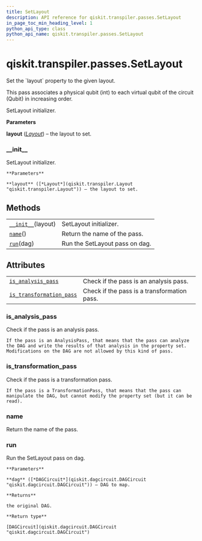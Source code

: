 ```yaml
---
title: SetLayout
description: API reference for qiskit.transpiler.passes.SetLayout
in_page_toc_min_heading_level: 1
python_api_type: class
python_api_name: qiskit.transpiler.passes.SetLayout
---
```


# qiskit.transpiler.passes.SetLayout

<Class id="qiskit.transpiler.passes.SetLayout" github="https://github.com/qiskit/qiskit/tree/stable/0.17/qiskit/transpiler/passes/layout/set_layout.py" signature="SetLayout(*args, **kwargs)">
  Set the `layout` property to the given layout.

  This pass associates a physical qubit (int) to each virtual qubit of the circuit (Qubit) in increasing order.

  SetLayout initializer.

  **Parameters**

  **layout** ([*Layout*](qiskit.transpiler.Layout "qiskit.transpiler.Layout")) – the layout to set.

  ### \_\_init\_\_

  <Function id="qiskit.transpiler.passes.SetLayout.__init__" name="__init__" signature="__init__(layout)">
    SetLayout initializer.

    **Parameters**

    **layout** ([*Layout*](qiskit.transpiler.Layout "qiskit.transpiler.Layout")) – the layout to set.
  </Function>

  ## Methods

  |                                                                                                                  |                                |
  | ---------------------------------------------------------------------------------------------------------------- | ------------------------------ |
  | [`__init__`](#qiskit.transpiler.passes.SetLayout.__init__ "qiskit.transpiler.passes.SetLayout.__init__")(layout) | SetLayout initializer.         |
  | [`name`](#qiskit.transpiler.passes.SetLayout.name "qiskit.transpiler.passes.SetLayout.name")()                   | Return the name of the pass.   |
  | [`run`](#qiskit.transpiler.passes.SetLayout.run "qiskit.transpiler.passes.SetLayout.run")(dag)                   | Run the SetLayout pass on dag. |

  ## Attributes

  |                                                                                                                                                    |                                             |
  | -------------------------------------------------------------------------------------------------------------------------------------------------- | ------------------------------------------- |
  | [`is_analysis_pass`](#qiskit.transpiler.passes.SetLayout.is_analysis_pass "qiskit.transpiler.passes.SetLayout.is_analysis_pass")                   | Check if the pass is an analysis pass.      |
  | [`is_transformation_pass`](#qiskit.transpiler.passes.SetLayout.is_transformation_pass "qiskit.transpiler.passes.SetLayout.is_transformation_pass") | Check if the pass is a transformation pass. |

  ### is\_analysis\_pass

  <Function id="qiskit.transpiler.passes.SetLayout.is_analysis_pass" name="is_analysis_pass" signature="property is_analysis_pass">
    Check if the pass is an analysis pass.

    If the pass is an AnalysisPass, that means that the pass can analyze the DAG and write the results of that analysis in the property set. Modifications on the DAG are not allowed by this kind of pass.
  </Function>

  ### is\_transformation\_pass

  <Function id="qiskit.transpiler.passes.SetLayout.is_transformation_pass" name="is_transformation_pass" signature="property is_transformation_pass">
    Check if the pass is a transformation pass.

    If the pass is a TransformationPass, that means that the pass can manipulate the DAG, but cannot modify the property set (but it can be read).
  </Function>

  ### name

  <Function id="qiskit.transpiler.passes.SetLayout.name" name="name" signature="name()">
    Return the name of the pass.
  </Function>

  ### run

  <Function id="qiskit.transpiler.passes.SetLayout.run" name="run" signature="run(dag)">
    Run the SetLayout pass on dag.

    **Parameters**

    **dag** ([*DAGCircuit*](qiskit.dagcircuit.DAGCircuit "qiskit.dagcircuit.DAGCircuit")) – DAG to map.

    **Returns**

    the original DAG.

    **Return type**

    [DAGCircuit](qiskit.dagcircuit.DAGCircuit "qiskit.dagcircuit.DAGCircuit")
  </Function>
</Class>

